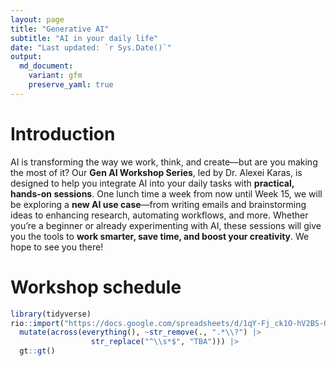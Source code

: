 ```yaml
---
layout: page
title: "Generative AI"
subtitle: "AI in your daily life"
date: "Last updated: `r Sys.Date()`"
output:
  md_document:
    variant: gfm
    preserve_yaml: true
---
```


# Introduction

AI is transforming the way we work, think, and create—but are you making the most of it? 
Our **Gen AI Workshop Series**, led by Dr. Alexei Karas, is designed to help you integrate AI into your daily tasks with **practical, hands-on sessions**. 
One lunch time a week from now until Week 15, we will be exploring a **new AI use case**—from writing emails and brainstorming ideas to enhancing research, automating workflows, and more. 
Whether you’re a beginner or already experimenting with AI, these sessions will give you the tools to **work smarter, save time, and boost your creativity**. 
We hope to see you there!

# Workshop schedule

```r
library(tidyverse)
rio::import("https://docs.google.com/spreadsheets/d/1qY-Fj_ck1O-hV2BS-Oc789CcATXvCXApenSRjfyliqk/edit?gid=525811222#gid=525811222", sheet = "Schedule") |> 
  mutate(across(everything(), ~str_remove(., ".*\\?") |> 
                  str_replace("^\\s*$", "TBA"))) |> 
  gt::gt() 
```

